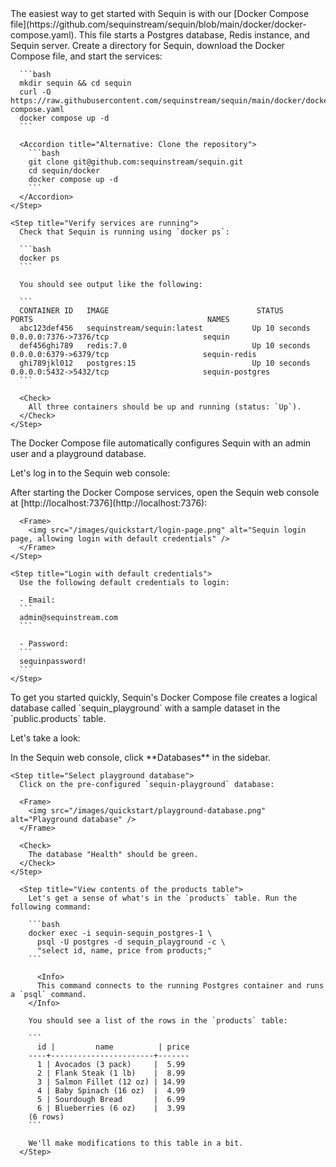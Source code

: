 <Step title="Run Sequin" icon="server">
  The easiest way to get started with Sequin is with our [Docker Compose file](https://github.com/sequinstream/sequin/blob/main/docker/docker-compose.yaml). This file starts a Postgres database, Redis instance, and Sequin server.

  <Steps>
    <Step title="Create directory and start services">
      Create a directory for Sequin, download the Docker Compose file, and start the services:

      ```bash
      mkdir sequin && cd sequin
      curl -O https://raw.githubusercontent.com/sequinstream/sequin/main/docker/docker-compose.yaml
      docker compose up -d
      ```

      <Accordion title="Alternative: Clone the repository">
        ```bash
        git clone git@github.com:sequinstream/sequin.git
        cd sequin/docker
        docker compose up -d
        ```
      </Accordion>
    </Step>

    <Step title="Verify services are running">
      Check that Sequin is running using `docker ps`:

      ```bash
      docker ps
      ```

      You should see output like the following:

      ```
      CONTAINER ID   IMAGE                                 STATUS          PORTS                                       NAMES
      abc123def456   sequinstream/sequin:latest           Up 10 seconds    0.0.0.0:7376->7376/tcp                     sequin
      def456ghi789   redis:7.0                            Up 10 seconds    0.0.0.0:6379->6379/tcp                     sequin-redis
      ghi789jkl012   postgres:15                          Up 10 seconds    0.0.0.0:5432->5432/tcp                     sequin-postgres
      ```

      <Check>
        All three containers should be up and running (status: `Up`).
      </Check>
    </Step>
  </Steps>
</Step>
<Step title="Login" icon="key">
  The Docker Compose file automatically configures Sequin with an admin user and a playground database.

  Let's log in to the Sequin web console:

  <Steps>
    <Step title="Open the web console">
      After starting the Docker Compose services, open the Sequin web console at [http://localhost:7376](http://localhost:7376):

      <Frame>
        <img src="/images/quickstart/login-page.png" alt="Sequin login page, allowing login with default credentials" />
      </Frame>
    </Step>

    <Step title="Login with default credentials">
      Use the following default credentials to login:
      
      - Email:
      ```
      admin@sequinstream.com
      ```

      - Password:
      ```
      sequinpassword!
      ```
    </Step>

  </Steps>
</Step>
<Step title="View the playground database" icon="database">
  To get you started quickly, Sequin's Docker Compose file creates a logical database called `sequin_playground` with a sample dataset in the `public.products` table.

  Let's take a look:

  <Steps>
    <Step title="Navigate to Databases">
      In the Sequin web console, click **Databases** in the sidebar.
    </Step>

    <Step title="Select playground database">
      Click on the pre-configured `sequin-playground` database:

      <Frame>
        <img src="/images/quickstart/playground-database.png" alt="Playground database" />
      </Frame>

      <Check>
        The database "Health" should be green.
      </Check>
    </Step>

      <Step title="View contents of the products table">
        Let's get a sense of what's in the `products` table. Run the following command: 

        ```bash
        docker exec -i sequin-sequin_postgres-1 \
          psql -U postgres -d sequin_playground -c \
          "select id, name, price from products;"
        ```

          <Info>
          This command connects to the running Postgres container and runs a `psql` command.
        </Info>

        You should see a list of the rows in the `products` table:

        ```
          id |         name          | price 
        ----+-----------------------+-------
          1 | Avocados (3 pack)     |  5.99
          2 | Flank Steak (1 lb)    |  8.99
          3 | Salmon Fillet (12 oz) | 14.99
          4 | Baby Spinach (16 oz)  |  4.99
          5 | Sourdough Bread       |  6.99
          6 | Blueberries (6 oz)    |  3.99
        (6 rows)
        ```

        We'll make modifications to this table in a bit.
      </Step>
  </Steps>
</Step>